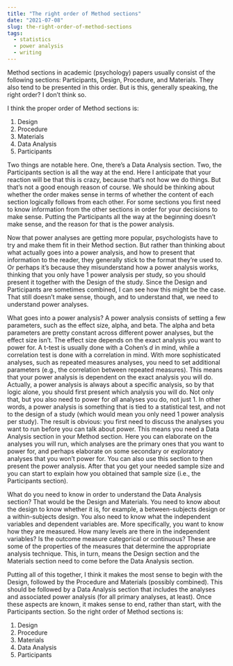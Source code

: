 ```yaml
---
title: "The right order of Method sections"
date: "2021-07-08"
slug: the-right-order-of-method-sections
tags:
  - statistics
  - power analysis
  - writing
---
```


Method sections in academic (psychology) papers usually consist of the following sections: Participants, Design, Procedure, and Materials. They also tend to be presented in this order. But is this, generally speaking, the right order? I don't think so. 

I think the proper order of Method sections is:

1. Design
2. Procedure
3. Materials
4. Data Analysis
5. Participants

Two things are notable here. One, there's a Data Analysis section. Two, the Participants section is all the way at the end. Here I anticipate that your reaction will be that this is crazy, because that's not how we do things. But that's not a good enough reason of course. We should be thinking about whether the order makes sense in terms of whether the content of each section logically follows from each other. For some sections you first need to know information from the other sections in order for your decisions to make sense. Putting the Participants all the way at the beginning doesn't make sense, and the reason for that is the power analysis.

Now that power analyses are getting more popular, psychologists have to try and make them fit in their Method section. But rather than thinking about what actually goes into a power analysis, and how to present that information to the reader, they generally stick to the format they're used to. Or perhaps it's because they misunderstand how a power analysis works, thinking that you only have 1 power analysis per study, so you should present it together with the Design of the study. Since the Design and Participants are sometimes combined, I can see how this might be the case. That still doesn't make sense, though, and to understand that, we need to understand power analyses.

What goes into a power analysis? A power analysis consists of setting a few parameters, such as the effect size, alpha, and beta. The alpha and beta parameters are pretty constant across different power analyses, but the effect size isn't. The effect size depends on the exact analysis you want to power for. A t-test is usually done with a Cohen's *d* in mind, while a correlation test is done with a correlation in mind. With more sophisticated analyses, such as repeated measures analyses, you need to set additional parameters (e.g., the correlation between repeated measures). This means that your power analysis is dependent on the exact analysis you will do. Actually, a power analysis is always about a specific analysis, so by that logic alone, you should first present which analysis you will do. Not only that, but you also need to power for *all* analyses you do, not just 1. In other words, a power analysis is something that is tied to a statistical test, and not to the design of a study (which would mean you only need 1 power analysis per study). The result is obvious: you first need to discuss the analyses you want to run before you can talk about power. This means you need a Data Analysis section in your Method section. Here you can elaborate on the analyses you will run, which analyses are the primary ones that you want to power for, and perhaps elaborate on some secondary or exploratory analyses that you won't power for. You can also use this section to then present the power analysis. After that you get your needed sample size and you can start to explain how you obtained that sample size (i.e., the Participants section).

What do you need to know in order to understand the Data Analysis section? That would be the Design and Materials. You need to know about the design to know whether it is, for example, a between-subjects design or a within-subjects design. You also need to know what the independent variables and dependent variables are. More specifically, you want to know how they are measured. How many levels are there in the independent variables? Is the outcome measure categorical or continuous? These are some of the properties of the measures that determine the appropriate analysis technique. This, in turn, means the Design section and the Materials section need to come before the Data Analysis section.

Putting all of this together, I think it makes the most sense to begin with the Design, followed by the Procedure and Materials (possibly combined). This should be followed by a Data Analysis section that includes the analyses and associated power analysis (for all primary analyses, at least). Once these aspects are known, it makes sense to end, rather than start, with the Participants section. So the right order of Method sections is:

1. Design
2. Procedure
3. Materials
4. Data Analysis
5. Participants

